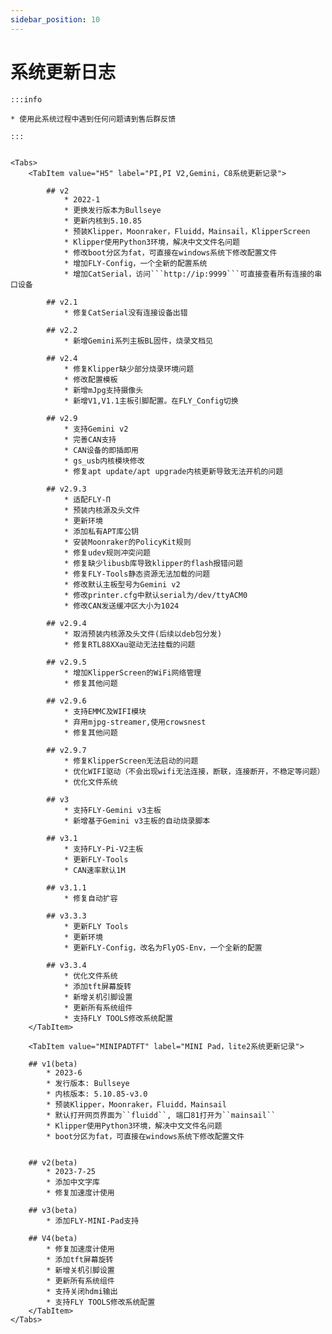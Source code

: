 ```yaml
---
sidebar_position: 10
---
```






# 系统更新日志

    :::info

    * 使用此系统过程中遇到任何问题请到售后群反馈
    
    :::


    <Tabs>
        <TabItem value="H5" label="PI,PI V2,Gemini，C8系统更新记录">

            ## v2
                * 2022-1
                * 更换发行版本为Bullseye
                * 更新内核到5.10.85
                * 预装Klipper，Moonraker，Fluidd，Mainsail，KlipperScreen
                * Klipper使用Python3环境，解决中文文件名问题
                * 修改boot分区为fat，可直接在windows系统下修改配置文件
                * 增加FLY-Config，一个全新的配置系统
                * 增加CatSerial，访问```http://ip:9999```可直接查看所有连接的串口设备

            ## v2.1
                * 修复CatSerial没有连接设备出错

            ## v2.2
                * 新增Gemini系列主板BL固件，烧录文档见

            ## v2.4
                * 修复Klipper缺少部分烧录环境问题
                * 修改配置模板
                * 新增mJpg支持摄像头
                * 新增V1,V1.1主板引脚配置。在FLY_Config切换

            ## v2.9
                * 支持Gemini v2
                * 完善CAN支持
                * CAN设备的即插即用
                * gs_usb内核模块修改
                * 修复apt update/apt upgrade内核更新导致无法开机的问题

            ## v2.9.3
                * 适配FLY-Π
                * 预装内核源及头文件
                * 更新环境
                * 添加私有APT库公钥
                * 安装Moonraker的PolicyKit规则
                * 修复udev规则冲突问题
                * 修复缺少libusb库导致klipper的flash报错问题
                * 修复FLY-Tools静态资源无法加载的问题
                * 修改默认主板型号为Gemini v2
                * 修改printer.cfg中默认serial为/dev/ttyACM0
                * 修改CAN发送缓冲区大小为1024

            ## v2.9.4
                * 取消预装内核源及头文件(后续以deb包分发)
                * 修复RTL88XXau驱动无法挂载的问题

            ## v2.9.5
                * 增加KlipperScreen的WiFi网络管理
                * 修复其他问题

            ## v2.9.6
                * 支持EMMC及WIFI模块
                * 弃用mjpg-streamer,使用crowsnest
                * 修复其他问题

            ## v2.9.7
                * 修复KlipperScreen无法启动的问题
                * 优化WIFI驱动（不会出现wifi无法连接，断联，连接断开，不稳定等问题）
                * 优化文件系统

            ## v3
                * 支持FLY-Gemini v3主板
                * 新增基于Gemini v3主板的自动烧录脚本

            ## v3.1
                * 支持FLY-Pi-V2主板
                * 更新FLY-Tools
                * CAN速率默认1M

            ## v3.1.1
                * 修复自动扩容

            ## v3.3.3
                * 更新FLY Tools
                * 更新环境
                * 更新FLY-Config，改名为FlyOS-Env，一个全新的配置

            ## v3.3.4
                * 优化文件系统
                * 添加tft屏幕旋转
                * 新增关机引脚设置
                * 更新所有系统组件
                * 支持FLY TOOLS修改系统配置
        </TabItem>

        <TabItem value="MINIPADTFT" label="MINI Pad，lite2系统更新记录">

        ## v1(beta)
            * 2023-6
            * 发行版本: Bullseye
            * 内核版本: 5.10.85-v3.0
            * 预装Klipper，Moonraker，Fluidd，Mainsail
            * 默认打开网页界面为``fluidd``, 端口81打开为``mainsail``
            * Klipper使用Python3环境，解决中文文件名问题
            * boot分区为fat，可直接在windows系统下修改配置文件


        ## v2(beta)
            * 2023-7-25
            * 添加中文字库
            * 修复加速度计使用

        ## v3(beta)
            * 添加FLY-MINI-Pad支持

        ## V4(beta)
            * 修复加速度计使用
            * 添加tft屏幕旋转
            * 新增关机引脚设置
            * 更新所有系统组件
            * 支持关闭hdmi输出
            * 支持FLY TOOLS修改系统配置
        </TabItem>
    </Tabs>